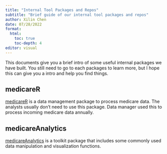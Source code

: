 ```yaml
---
title: "Internal Tool Packages and Repos"
subtitle: "Brief guide of our internal tool packages and repos"
author: Xilin Chen
date: 07/28/2022
format:
  html:
    toc: true
    toc-depth: 4
editor: visual
---
```


This documents give you a brief intro of some useful internal packages we have built. You still need to go to each packages to learn more, but I hope this can give you a intro and help you find things.

## medicareR

[medicareR](https://github.com/UMCSTaR/medicareR) is a data management package to process medicare data. The analysts usually don't need to use this package. Data manager used this to process incoming medicare data annually.

## medicareAnalytics

[medicareAnalytics](https://github.com/UMCSTaR/medicareAnalytics) is a toolkit package that includes some commonly used data manipulation and visualization functions.
